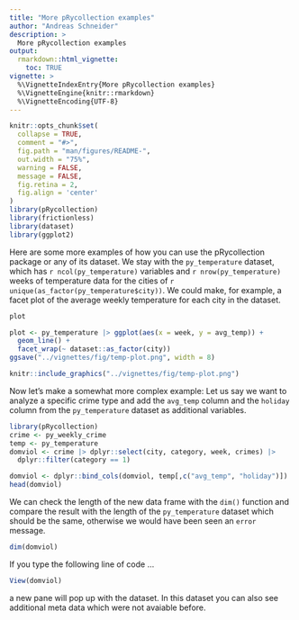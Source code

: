 ```yaml
---
title: "More pRycollection examples"
author: "Andreas Schneider"
description: >
  More pRycollection examples
output:
  rmarkdown::html_vignette:
    toc: TRUE
vignette: >
  %\VignetteIndexEntry{More pRycollection examples}
  %\VignetteEngine{knitr::rmarkdown}
  %\VignetteEncoding{UTF-8}
---
```



```r
knitr::opts_chunk$set(
  collapse = TRUE,
  comment = "#>",
  fig.path = "man/figures/README-",
  out.width = "75%",
  warning = FALSE,
  message = FALSE,
  fig.retina = 2,
  fig.align = 'center'
)
library(pRycollection)
library(frictionless)
library(dataset)
library(ggplot2)
```

Here are some more examples of how you can use the pRycollection package
or any of its dataset.
We stay with the `py_temperature` dataset, which has `r ncol(py_temperature)`
variables and `r nrow(py_temperature)` weeks of temperature data for the
cities of `r unique(as_factor(py_temperature$city))`.
We could make, for example, a facet plot of the average weekly
temperature for each city in the dataset.

```r
plot
```

```r
plot <- py_temperature |> ggplot(aes(x = week, y = avg_temp)) +
  geom_line() +
  facet_wrap(~ dataset::as_factor(city))
ggsave("../vignettes/fig/temp-plot.png", width = 8)
```

```r
knitr::include_graphics("../vignettes/fig/temp-plot.png")
```

Now let's make a somewhat more complex example:
Let us say we want to analyze a specific crime type and add the `avg_temp`
column and the `holiday` column from the `py_temperature` dataset as
additional variables.

```r
library(pRycollection)
crime <- py_weekly_crime
temp <- py_temperature
domviol <- crime |> dplyr::select(city, category, week, crimes) |> 
  dplyr::filter(category == 1)

```

```r
domviol <- dplyr::bind_cols(domviol, temp[,c("avg_temp", "holiday")])
head(domviol)
```

We can check the length of the new data frame with the `dim()` function
and compare the result with the length of the `py_temperature` dataset
which should be the same, otherwise we would have been seen an
`error` message.

```r
dim(domviol)
```

If you type the following line of code ...

```r
View(domviol)
```

a new pane will pop up with the dataset. In this dataset you can also
see additional meta data which were not avaiable before.